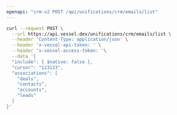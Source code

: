 ```yaml
---
openapi: "crm-v2 POST /api/unifications/crm/emails/list"
---
```


<RequestExample>

```bash Request
curl --request POST \
  --url https://api.vessel.dev/unifications/crm/emails/list \
  --header 'Content-Type: application/json' \
  --header 'x-vessel-api-token: ' \
  --header 'x-vessel-access-token: '\
  --data '{
  "include": { $native: false },
  "cursor": "123123",
  "associations": [
    "deals",
    "contacts",
    "accounts",
    "leads"
  ]
}'
```

</RequestExample>


